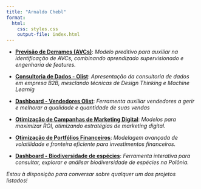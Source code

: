 ```yaml
---
title: "Arnaldo Chebl"
format: 
  html:
    css: styles.css
    output-file: index.html
---
```


- [**Previsão de Derrames (AVCs)**](https://arnaldochebl.github.io/previsao_de_avc/): *Modelo preditivo para auxiliar na identificação de AVCs, combinando aprendizado supervisionado e engenharia de features.*
  
- [**Consultoria de Dados - Olist**](https://docs.google.com/presentation/d/14Xk74pP7uZvJl56eKhq4THSe53pHs4qp/edit#slide=id.p1): *Apresentação da consultoria de dados em empresa B2B, mesclando técnicas de Design Thinking e Machine Learnig*
  
- [**Dashboard - Vendedores Olist**](https://datasciencedeploy.shinyapps.io/dash_olist/): *Ferramenta auxiliar vendedores a gerir e melhorar a qualidade e quantidade de suas vendas*
  
- [**Otimização de Campanhas de Marketing Digital**](https://arnaldochebl.github.io/marketing_analytics/): *Modelos para maximizar ROI, otimizando estratégias de marketing digital.*
  
- [**Otimização de Portfólios Financeiros**](https://github.com/arnaldochebl/financial_analytics/blob/main/series_volateis.ipynb): *Modelagem avançada de volatilidade e fronteira eficiente para investimentos financeiros.*

- [**Dashboard - Biodiversidade de espécies**](https://datasciencedeploy.shinyapps.io/appsylon4/): *Ferramenta interativa para consultar, explorar e análisar biodiversidade de espécies na Polônia.*

*Estou à disposição para conversar sobre qualquer um dos projetos listados!*